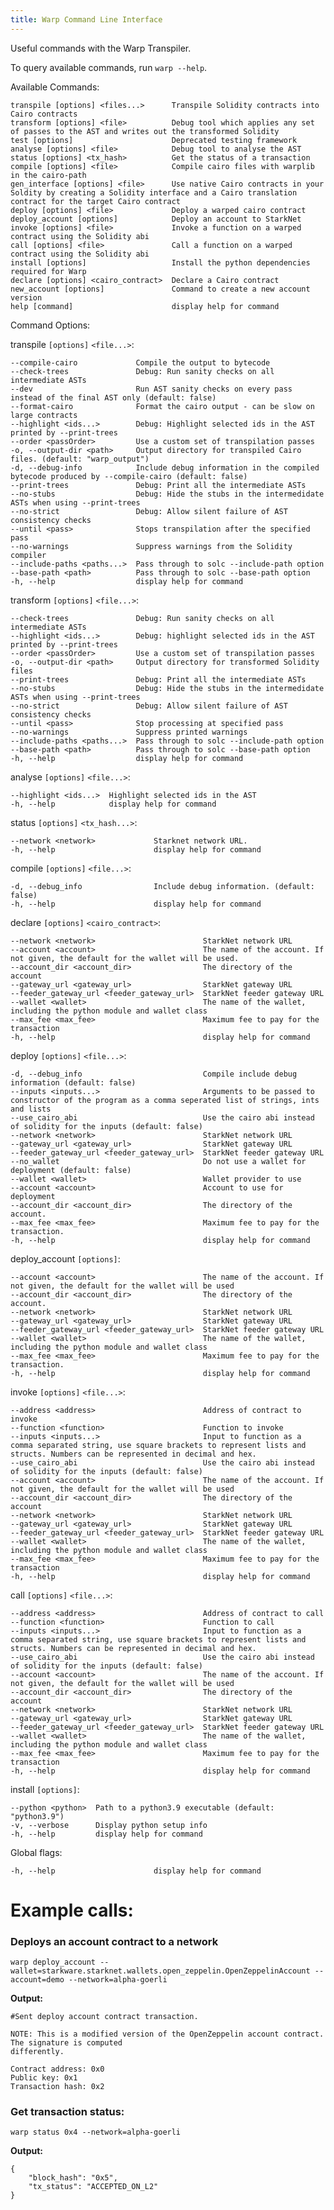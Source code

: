 ```yaml
---
title: Warp Command Line Interface
---
```


Useful commands with the Warp Transpiler.

To query available commands, run `warp --help`.

Available Commands:

    transpile [options] <files...>      Transpile Solidity contracts into Cairo contracts
    transform [options] <file>          Debug tool which applies any set of passes to the AST and writes out the transformed Solidity
    test [options]                      Deprecated testing framework
    analyse [options] <file>            Debug tool to analyse the AST
    status [options] <tx_hash>          Get the status of a transaction
    compile [options] <file>            Compile cairo files with warplib in the cairo-path
    gen_interface [options] <file>      Use native Cairo contracts in your Soldity by creating a Solidity interface and a Cairo translation contract for the target Cairo contract
    deploy [options] <file>             Deploy a warped cairo contract
    deploy_account [options]            Deploy an account to StarkNet
    invoke [options] <file>             Invoke a function on a warped contract using the Solidity abi
    call [options] <file>               Call a function on a warped contract using the Solidity abi
    install [options]                   Install the python dependencies required for Warp
    declare [options] <cairo_contract>  Declare a Cairo contract
    new_account [options]               Command to create a new account
    version
    help [command]                      display help for command

Command Options:

transpile `[options]` `<file...>`:

    --compile-cairo             Compile the output to bytecode
    --check-trees               Debug: Run sanity checks on all intermediate ASTs
    --dev                       Run AST sanity checks on every pass instead of the final AST only (default: false)
    --format-cairo              Format the cairo output - can be slow on large contracts
    --highlight <ids...>        Debug: Highlight selected ids in the AST printed by --print-trees
    --order <passOrder>         Use a custom set of transpilation passes
    -o, --output-dir <path>     Output directory for transpiled Cairo files. (default: "warp_output")
    -d, --debug-info            Include debug information in the compiled bytecode produced by --compile-cairo (default: false)
    --print-trees               Debug: Print all the intermediate ASTs
    --no-stubs                  Debug: Hide the stubs in the intermedidate ASTs when using --print-trees
    --no-strict                 Debug: Allow silent failure of AST consistency checks
    --until <pass>              Stops transpilation after the specified pass
    --no-warnings               Suppress warnings from the Solidity compiler
    --include-paths <paths...>  Pass through to solc --include-path option
    --base-path <path>          Pass through to solc --base-path option
    -h, --help                  display help for command

transform `[options]` `<file...>`:

    --check-trees               Debug: Run sanity checks on all intermediate ASTs
    --highlight <ids...>        Debug: highlight selected ids in the AST printed by --print-trees
    --order <passOrder>         Use a custom set of transpilation passes
    -o, --output-dir <path>     Output directory for transformed Solidity files
    --print-trees               Debug: Print all the intermediate ASTs
    --no-stubs                  Debug: Hide the stubs in the intermedidate ASTs when using --print-trees
    --no-strict                 Debug: Allow silent failure of AST consistency checks
    --until <pass>              Stop processing at specified pass
    --no-warnings               Suppress printed warnings
    --include-paths <paths...>  Pass through to solc --include-path option
    --base-path <path>          Pass through to solc --base-path option
    -h, --help                  display help for command

analyse `[options]` `<file...>`:

    --highlight <ids...>  Highlight selected ids in the AST
    -h, --help            display help for command

status `[options]` `<tx_hash...>`:

    --network <network>             Starknet network URL.
    -h, --help                      display help for command

compile `[options]` `<file...>`:

    -d, --debug_info                Include debug information. (default: false)
    -h, --help                      display help for command

declare `[options]` `<cairo_contract>`:

    --network <network>                        StarkNet network URL
    --account <account>                        The name of the account. If not given, the default for the wallet will be used.
    --account_dir <account_dir>                The directory of the account
    --gateway_url <gateway_url>                StarkNet gateway URL
    --feeder_gateway_url <feeder_gateway_url>  StarkNet feeder gateway URL
    --wallet <wallet>                          The name of the wallet, including the python module and wallet class
    --max_fee <max_fee>                        Maximum fee to pay for the transaction
    -h, --help                                 display help for command

deploy `[options]` `<file...>`:

    -d, --debug_info                           Compile include debug information (default: false)
    --inputs <inputs...>                       Arguments to be passed to constructor of the program as a comma seperated list of strings, ints and lists
    --use_cairo_abi                            Use the cairo abi instead of solidity for the inputs (default: false)
    --network <network>                        StarkNet network URL
    --gateway_url <gateway_url>                StarkNet gateway URL
    --feeder_gateway_url <feeder_gateway_url>  StarkNet feeder gateway URL
    --no_wallet                                Do not use a wallet for deployment (default: false)
    --wallet <wallet>                          Wallet provider to use
    --account <account>                        Account to use for deployment
    --account_dir <account_dir>                The directory of the account.
    --max_fee <max_fee>                        Maximum fee to pay for the transaction.
    -h, --help                                 display help for command

deploy_account `[options]`:

    --account <account>                        The name of the account. If not given, the default for the wallet will be used
    --account_dir <account_dir>                The directory of the account.
    --network <network>                        StarkNet network URL
    --gateway_url <gateway_url>                StarkNet gateway URL
    --feeder_gateway_url <feeder_gateway_url>  StarkNet feeder gateway URL
    --wallet <wallet>                          The name of the wallet, including the python module and wallet class
    --max_fee <max_fee>                        Maximum fee to pay for the transaction.
    -h, --help                                 display help for command

invoke `[options]` `<file...>`:

    --address <address>                        Address of contract to invoke
    --function <function>                      Function to invoke
    --inputs <inputs...>                       Input to function as a comma separated string, use square brackets to represent lists and structs. Numbers can be represented in decimal and hex.
    --use_cairo_abi                            Use the cairo abi instead of solidity for the inputs (default: false)
    --account <account>                        The name of the account. If not given, the default for the wallet will be used
    --account_dir <account_dir>                The directory of the account
    --network <network>                        StarkNet network URL
    --gateway_url <gateway_url>                StarkNet gateway URL
    --feeder_gateway_url <feeder_gateway_url>  StarkNet feeder gateway URL
    --wallet <wallet>                          The name of the wallet, including the python module and wallet class
    --max_fee <max_fee>                        Maximum fee to pay for the transaction
    -h, --help                                 display help for command

call `[options]` `<file...>`:

    --address <address>                        Address of contract to call
    --function <function>                      Function to call
    --inputs <inputs...>                       Input to function as a comma separated string, use square brackets to represent lists and structs. Numbers can be represented in decimal and hex.
    --use_cairo_abi                            Use the cairo abi instead of solidity for the inputs (default: false)
    --account <account>                        The name of the account. If not given, the default for the wallet will be used
    --account_dir <account_dir>                The directory of the account
    --network <network>                        StarkNet network URL
    --gateway_url <gateway_url>                StarkNet gateway URL
    --feeder_gateway_url <feeder_gateway_url>  StarkNet feeder gateway URL
    --wallet <wallet>                          The name of the wallet, including the python module and wallet class
    --max_fee <max_fee>                        Maximum fee to pay for the transaction
    -h, --help                                 display help for command

install `[options]`:

    --python <python>  Path to a python3.9 executable (default: "python3.9")
    -v, --verbose      Display python setup info
    -h, --help         display help for command

Global flags:

    -h, --help                      display help for command

# Example calls:

### Deploys an account contract to a network

    warp deploy_account --wallet=starkware.starknet.wallets.open_zeppelin.OpenZeppelinAccount --account=demo --network=alpha-goerli

**Output:**

    #Sent deploy account contract transaction.

    NOTE: This is a modified version of the OpenZeppelin account contract. The signature is computed
    differently.

    Contract address: 0x0
    Public key: 0x1
    Transaction hash: 0x2

### Get transaction status:

    warp status 0x4 --network=alpha-goerli

**Output:**

    {
        "block_hash": "0x5",
        "tx_status": "ACCEPTED_ON_L2"
    }
